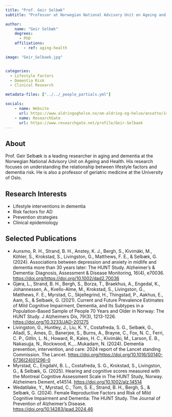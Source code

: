 ```yaml
---
title: "Prof. Geir Selbæk"
subtitle: "Professor at Norwegian National Advisory Unit on Ageing and Health"

author:
    name: "Geir Selbæk"
    degrees:
      - PhD
    affiliations:
        - ref: aging-health

image: "Geir_Selbaek.jpg"


categories:
  - Lifestyle Factors
  - Dementia Risk
  - Clinical Research

metadata-files: ["../../_people_partials.yml"]

socials:
    - name: Website
      url: https://www.aldringoghelse.no/om-aldring-og-helse/ansatte/148/
    - name: ResearchGate
      url: https://www.researchgate.net/profile/Geir-Selbaek
---
```


## About

Prof. Geir Selbæk is a leading researcher in aging and dementia at the Norwegian National Advisory Unit on Ageing and Health. His research focuses on understanding the relationship between lifestyle factors and dementia risk. He is also a professor of geriatric medicine at the University of Oslo.

## Research Interests

- Lifestyle interventions in dementia
- Risk factors for AD
- Prevention strategies
- Clinical epidemiology

## Selected Publications

- Aunsmo, R. H., Strand, B. H., Anstey, K. J., Bergh, S., Kivimäki, M., Köhler, S., Krokstad, S., Livingston, G., Matthews, F. E., & Selbæk, G. (2024). Associations between depression and anxiety in midlife and dementia more than 30 years later: The HUNT Study. Alzheimer's & Dementia: Diagnosis, Assessment & Disease Monitoring, 16(4), e70036. [https://doi.org/https://doi.org/10.1002/dad2.70036](https://doi.org/https://doi.org/10.1002/dad2.70036)
- Gjøra, L., Strand, B. H., Bergh, S., Borza, T., Braekhus, A., Engedal, K., Johannessen, A., Kvello-Alme, M., Krokstad, S., Livingston, G., Matthews, F. E., Myrstad, C., Skjellegrind, H., Thingstad, P., Aakhus, E., Aam, S., & Selbaek, G. (2021). Current and Future Prevalence Estimates of Mild Cognitive Impairment, Dementia, and Its Subtypes in a Population-Based Sample of People 70 Years and Older in Norway: The HUNT Study. J Alzheimers Dis, 79(3), 1213-1226. [https://doi.org/10.3233/JAD-201275](https://doi.org/10.3233/JAD-201275)
- Livingston, G., Huntley, J., Liu, K. Y., Costafreda, S. G., Selbæk, G., Alladi, S., Ames, D., Banerjee, S., Burns, A., Brayne, C., Fox, N. C., Ferri, C. P., Gitlin, L. N., Howard, R., Kales, H. C., Kivimäki, M., Larson, E. B., Nakasujja, N., Rockwood, K.,…Mukadam, N. (2024). Dementia prevention, intervention, and care: 2024 report of the Lancet standing Commission. The Lancet. [https://doi.org/https://doi.org/10.1016/S0140-6736(24)01296-0](https://doi.org/https://doi.org/10.1016/S0140-6736(24)01296-0)
- Myrstad, C., Engdahl, B. L., Costafreda, S. G., Krokstad, S., Livingston, G., & Selbæk, G. (2025). Hearing and cognitive scores measured with the Montreal Cognitive Assessment Scale in The HUNT Study, Norway. Alzheimers Dement, e14514. [https://doi.org/10.1002/alz.14514](https://doi.org/10.1002/alz.14514)
- Wedatilake, Y., Myrstad, C., Tom, S. E., Strand, B. H., Bergh, S., & Selbæk, G. (2024). Female Reproductive Factors and Risk of Mild Cognitive Impairment and Dementia: The HUNT Study. The Journal of Prevention of Alzheimer's Disease. [https://doi.org/10.14283/jpad.2024.46](https://doi.org/10.14283/jpad.2024.46)
